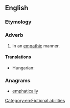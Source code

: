 ==English==

===Etymology===
{{suffix|en|empathic|ally}}

===Adverb===
{{en-adv}}

# In an [[empathic]] manner.

====Translations====
{{trans-top|in an empathic manner}}
* Hungarian: {{t|hu|empatikusan}}
{{trans-mid}}
{{trans-bottom}}

===Anagrams===
* [[emphatically#English|emphatically]]

[[Category:en:Fictional abilities]]